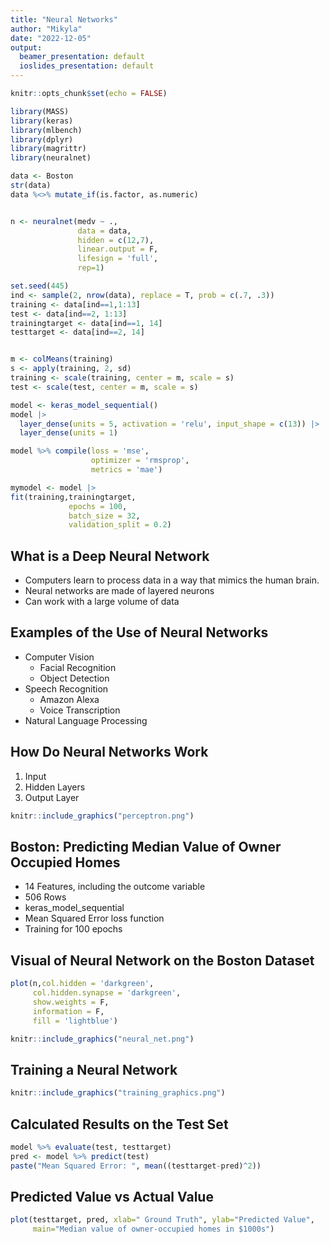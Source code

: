```yaml
---
title: "Neural Networks"
author: "Mikyla"
date: "2022-12-05"
output:
  beamer_presentation: default
  ioslides_presentation: default
---
```


```r
knitr::opts_chunk$set(echo = FALSE)
```

```r
library(MASS)
library(keras)
library(mlbench)
library(dplyr)
library(magrittr)
library(neuralnet)

data <- Boston
str(data)
data %<>% mutate_if(is.factor, as.numeric)


n <- neuralnet(medv ~ .,
               data = data,
               hidden = c(12,7),
               linear.output = F,
               lifesign = 'full',
               rep=1)
```

```r
set.seed(445)
ind <- sample(2, nrow(data), replace = T, prob = c(.7, .3))
training <- data[ind==1,1:13]
test <- data[ind==2, 1:13]
trainingtarget <- data[ind==1, 14]
testtarget <- data[ind==2, 14]


m <- colMeans(training)
s <- apply(training, 2, sd)
training <- scale(training, center = m, scale = s)
test <- scale(test, center = m, scale = s)

model <- keras_model_sequential()
model |>
  layer_dense(units = 5, activation = 'relu', input_shape = c(13)) |>
  layer_dense(units = 1)


```

```r
model %>% compile(loss = 'mse',
                  optimizer = 'rmsprop', 
                  metrics = 'mae') 

mymodel <- model |>          
fit(training,trainingtarget,
             epochs = 100,
             batch_size = 32,
             validation_split = 0.2)
```

## What is a Deep Neural Network 

-   Computers learn to process data in a way that mimics the human brain. 
-   Neural networks are made of layered neurons
-   Can work with a large volume of data

## Examples of the Use of Neural Networks

* Computer Vision
    + Facial Recognition
    + Object Detection
*   Speech Recognition
    + Amazon Alexa
    + Voice Transcription
*   Natural Language Processing


## How Do Neural Networks Work
1.  Input
2.  Hidden Layers
3.  Output Layer

```r
knitr::include_graphics("perceptron.png")
```

## Boston: Predicting Median Value of Owner Occupied Homes
-   14 Features, including the outcome variable
-   506 Rows
-   keras_model_sequential
-   Mean Squared Error loss function
-   Training for 100 epochs

## Visual of Neural Network on the Boston Dataset

```r
plot(n,col.hidden = 'darkgreen',
     col.hidden.synapse = 'darkgreen',
     show.weights = F,
     information = F,
     fill = 'lightblue')
```

```r
knitr::include_graphics("neural_net.png")
```

## Training a Neural Network

```r
knitr::include_graphics("training_graphics.png")
```


## Calculated Results on the Test Set

```r
model %>% evaluate(test, testtarget)
pred <- model %>% predict(test)
paste("Mean Squared Error: ", mean((testtarget-pred)^2))
```

## Predicted Value vs Actual Value

```r
plot(testtarget, pred, xlab=" Ground Truth", ylab="Predicted Value",
     main="Median value of owner-occupied homes in $1000s") 
```
